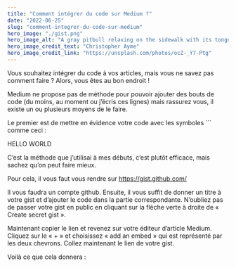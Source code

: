 ```yaml
---
title: "Comment intégrer du code sur Medium ?"
date: "2022-06-25"
slug: "comment-integrer-du-code-sur-medium"
hero_image: "./gist.png"
hero_image_alt: "A gray pitbull relaxing on the sidewalk with its tongue hanging out"
hero_image_credit_text: "Christopher Ayme"
hero_image_credit_link: "https://unsplash.com/photos/ocZ-_Y7-Ptg"
---
```


Vous souhaitez intégrer du code à vos articles, mais vous ne savez pas comment faire ? Alors, vous êtes au bon endroit !

Medium ne propose pas de méthode pour pouvoir ajouter des bouts de code (du moins, au moment ou j’écris ces lignes) mais rassurez vous, il existe un ou plusieurs moyens de le faire.

Le premier est de mettre en évidence votre code avec les symboles ``` comme ceci :

<p>HELLO WORLD</p>
C’est la méthode que j’utilisai à mes débuts, c’est plutôt efficace, mais sachez qu’on peut faire mieux.

Pour cela, il vous faut vous rendre sur https://gist.github.com/

Il vous faudra un compte github. Ensuite, il vous suffit de donner un titre à votre gist et d’ajouter le code dans la partie correspondante. N’oubliez pas de passer votre gist en public en cliquant sur la flèche verte à droite de « Create secret gist ».

Maintenant copier le lien et revenez sur votre éditeur d’article Medium. Cliquez sur le « + » et choisissez « add an embed » qui est représenté par les deux chevrons. Collez maintenant le lien de votre gist.

Voilà ce que cela donnera :

